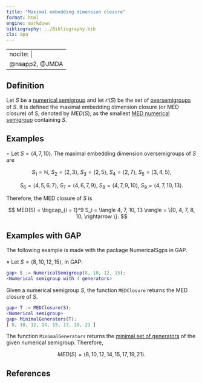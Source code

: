```yaml
---
title: "Maximal embedding dimension closure"
format: html
engine: markdown
bibliography: ../Bibliography.bib
cls: apa
---
```


---
nocite: |
  @nsapp2, @JMDA
---

<!--  -->

## Definition

Let $S$ be a [numerical semigroup](Numerical-semigroup.qmd) and let $\mathcal{O}(S)$ be the set of [oversemigroups](Oversemigroup.qmd) of $S$. It is defined the maximal embedding dimension closure (or MED closure) of $S$, denoted by $MED(S)$, as the smallest [MED numerical semigroup](../Families-NS/NS-maximal-embedding-dimension.qmd) containing $S$.

## Examples

$\circ$ Let $S = \langle 4, 7, 10 \rangle$. The maximal embedding dimension oversemigroups of $S$ are

$$
S_1 = \mathbb{N}, ~ S_2 = \langle 2,3 \rangle, ~ S_3 = \langle 2, 5 \rangle, ~ S_4 = \langle 2, 7 \rangle, ~ S_5 = \langle 3, 4, 5 \rangle,
$$

$$
S_6 = \langle 4, 5, 6, 7 \rangle, ~ S_7 = \langle 4, 6, 7, 9 \rangle, ~ S_8 = \langle 4,7,9,10 \rangle, ~ S_9 = \langle 4, 7, 10, 13 \rangle.
$$

Therefore, the MED closure of $S$ is

$$
MED(S) = \bigcap_{i = 1}^9 S_i = \langle 4, 7, 10, 13 \rangle = \{0, 4, 7, 8, 10, \rightarrow \}.
$$

## Examples with GAP

The following example is made with the package NumericalSgps in GAP.

$\diamond$ Let $S = \langle 8, 10, 12, 15\rangle$, in GAP:

``` gap
gap> S := NumericalSemigroup(8, 10, 12, 15);
<Numerical semigroup with 4 generators>
```

Given a numerical semigroup $S$, the function `MEDClosure` returns the MED closure of $S$.

``` gap
gap> T := MEDClosure(S);
<Numerical semigroup>
gap> MinimalGenerators(T);
[ 8, 10, 12, 14, 15, 17, 19, 21 ]
```

The function `MinimalGenerators` returns the [minimal set of generators](Minimal-set-of-generators.qmd) of the given numerical semigroup. Therefore,

$$
MED(S) = \langle 8, 10, 12, 14, 15, 17, 19, 21 \rangle.
$$

## References
